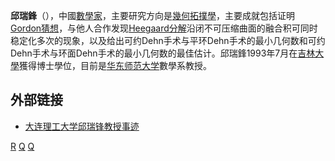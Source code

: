'''邱瑞鋒'''（{{bd|1964年|catIdx=Q邱}}），中國[[數學家|數學家]]，主要研究方向是[[幾何拓撲學|幾何拓撲學]]，主要成就包括证明[[Gordon猜想|Gordon猜想]]，与他人合作发现[[Heegaard分解|Heegaard分解]]沿闭不可压缩曲面的融合积可同时稳定化多次的现象，以及给出可约Dehn手术与平环Dehn手术的最小几何数和可约Dehn手术与环面Dehn手术的最小几何数的最佳估计。邱瑞鋒1993年7月在[[吉林大學|吉林大學]]獲得博士學位，目前是[[华东师范大学|华东师范大学]]數學系教授。

==外部链接==
* [http://tech.nen.com.cn/73507888529670144/20061109/2062673.shtml 大连理工大学邱瑞锋教授事迹] {{Wayback|url=http://tech.nen.com.cn/73507888529670144/20061109/2062673.shtml |date=20071221115744 }}


[[Category:邱姓|R]]
[[Category:中国数学家|Q]]
[[Category:吉林大學校友|Q]]